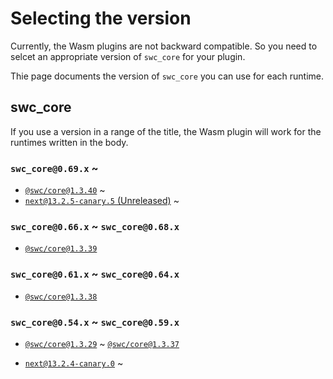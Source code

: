 # Selecting the version

Currently, the Wasm plugins are not backward compatible.
So you need to selcet an appropriate version of `swc_core` for your plugin.

Thie page documents the version of `swc_core` you can use for each runtime.

## swc_core

If you use a version in a range of the title, the Wasm plugin will work for the runtimes written in the body.

### `swc_core@0.69.x` ~

- [`@swc/core@1.3.40`](https://github.com/swc-project/swc/releases/tag/v1.3.40) ~
- [`next@13.2.5-canary.5` (Unreleased)](https://github.com/vercel/next.js/releases/tag/v13.2.5-canary.5) ~

### `swc_core@0.66.x` ~ `swc_core@0.68.x`

- [`@swc/core@1.3.39`](https://github.com/swc-project/swc/releases/tag/v1.3.39)

### `swc_core@0.61.x` ~ `swc_core@0.64.x`

- [`@swc/core@1.3.38`](https://github.com/swc-project/swc/releases/tag/v1.3.38)

### `swc_core@0.54.x` ~ `swc_core@0.59.x`

- [`@swc/core@1.3.29`](https://github.com/swc-project/swc/releases/tag/v1.3.29) ~ [`@swc/core@1.3.37`](https://github.com/swc-project/swc/releases/tag/v1.3.37)

- [`next@13.2.4-canary.0`](https://github.com/vercel/next.js/releases/tag/v13.2.4-canary.0) ~

